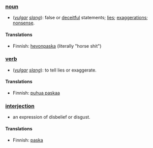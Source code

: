===[[noun]]===
*(''[[vulgar]] [[slang]]''): false or [[deceitful]] statements; [[lie]]s; [[exaggerations]]; [[nonsense]].

====Translations====
*Finnish: [[hevonpaska]] (literally "horse shit")

===[[verb]]===
*(''[[vulgar]] [[slang]]''): to tell lies or exaggerate.

====Translations====
*Finnish: [[puhua paskaa]]

===[[interjection]]===
*an expression of disbelief or disgust.

====Translations====
*Finnish: [[paska]]